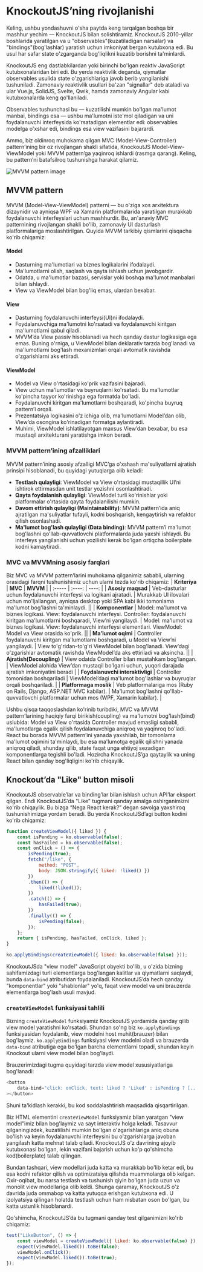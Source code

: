 # KnockoutJS’ning rivojlanishi

Keling, ushbu yondashuvni o'sha paytda keng tarqalgan boshqa bir mashhur yechim — KnockoutJS bilan solishtiramiz. KnockoutJS 2010-yillar boshlarida yaratilgan va u "observables"(kuzatiladigan narsalar) va "bindings"(bog'lashlar) yaratish uchun imkoniyat bergan kutubxona edi. Bu usul har safar state o'zgarganda bog'liqlikni kuzatib borishni ta'minlardi.

KnockoutJS eng dastlabkilardan yoki birinchi bo'lgan reaktiv JavaScript kutubxonalaridan biri edi. Bu yerda reaktivlik deganda, qiymatlar observables usulida state o'zgarishlariga javob berib yangilanishi tushuniladi. Zamonaviy reaktivlik usullari ba'zan "signallar" deb ataladi va ular Vue.js, SolidJS, Svelte, Qwik, hamda zamonaviy Angular kabi kutubxonalarda keng qo'llaniladi.

Observables tushunchasi bu — kuzatilishi mumkin bo'lgan ma'lumot manbai, bindings esa — ushbu ma'lumotni iste'mol qiladigan va uni foydalanuvchi interfeysida ko'rsatadigan elementlar edi: observables modelga o'xshar edi, bindings esa view vazifasini bajarardi.

Ammo, biz oldinroq muhokama qilgan MVC (Model-View-Controller) pattern’ining bir oz rivojlangan shakli sifatida, KnockoutJS Model-View-ViewModel yoki MVVM pattern’ga yaqinroq ishlardi (rasmga qarang). Keling, bu pattern’ni batafsilroq tushunishga harakat qilamiz.

![MVVM pattern image](/mvvm-pattern.png)


## MVVM pattern

MVVM (Model-View-ViewModel) patterni — bu o'ziga xos arxitektura dizaynidir va ayniqsa WPF va Xamarin platformalarida yaratilgan murakkab foydalanuvchi interfeyslari uchun mashhurdir. Bu, an'anaviy MVC patternining rivojlangan shakli bo'lib, zamonaviy UI dasturlash platformalariga moslashtirilgan. Quyida MVVM tarkibiy qismlarini qisqacha ko'rib chiqamiz:

#### Model

- Dasturning ma'lumotlari va biznes logikalarini ifodalaydi.
- Ma'lumotlarni olish, saqlash va qayta ishlash uchun javobgardir.
- Odatda, u ma'lumotlar bazasi, servislar yoki boshqa ma'lumot manbalari bilan ishlaydi.
- View va ViewModel bilan bog'liq emas, ulardan bexabar.

#### View

- Dasturning foydalanuvchi interfeysi(UI)ni ifodalaydi.
- Foydalanuvchiga ma'lumotni ko'rsatadi va foydalanuvchi kiritgan ma'lumotlarni qabul qiladi.
- MVVM’da View passiv hisoblanadi va hech qanday dastur logikasiga ega emas. Buning o'rniga, u ViewModel bilan deklarativ tarzda bog'lanadi va ma'lumotlarni bog'lash mexanizmlari orqali avtomatik ravishda o'zgarishlarni aks ettiradi.

#### ViewModel

- Model va View o'rtasidagi ko'prik vazifasini bajaradi.
- View uchun ma'lumotlar va buyruqlarni ko'rsatadi. Bu ma'lumotlar ko'pincha tayyor ko'rinishga ega formatda bo'ladi.
- Foydalanuvchi kiritgan ma'lumotlarni boshqaradi, ko'pincha buyruq pattern’i orqali.
- Prezentatsiya logikasini o'z ichiga olib, ma'lumotlarni Model’dan olib, View’da osongina ko'rinadigan formatga aylantiradi.
- Muhimi, ViewModel ishlatilayotgan maxsus View’dan bexabar, bu esa mustaqil arxitekturani yaratishga imkon beradi.


### MVVM pattern’ining afzalliklari

MVVM pattern’ining asosiy afzalligi MVC’ga o'xshash ma'suliyatlarni ajratish prinsipi hisoblanadi, bu quyidagi yutuqlarga olib keladi:

- **Testlash qulayligi**: ViewModel va View o'rtasidagi mustaqillik UI’ni ishtirok ettirmasdan unit testlar yozishni osonlashtiradi.
- **Qayta foydalanish qulayligi**: ViewModel turli ko'rinishlar yoki platformalar o'rtasida qayta foydalanilishi mumkin.
- **Davom ettirish qulayligi (Maintainability)**: MVVM pattern’ida aniq ajratilgan ma'suliyatlar tufayli, kodni boshqarish, kengaytirish va refaktor qilish osonlashadi.
- **Ma'lumot bog'lash qulayligi (Data binding)**: MVVM pattern’i ma'lumot bog'lashni qo'llab-quvvatlovchi platformalarda juda yaxshi ishlaydi. Bu interfeys yangilanishi uchun yozilishi kerak bo'lgan ortiqcha boilerplate kodni kamaytiradi.


### MVC va MVVMning asosiy farqlari

Biz MVC va MVVM pattern’larini muhokama qilganimiz sababli, ularning orasidagi farqni tushunishimiz uchun ularni tezda ko'rib chiqamiz:
| **Kriteriya**  | **MVC** | **MVVM** |
| :----- | :----: | ----: |
| **Asosiy maqsad**  |  Veb-dasturlar uchun foydalanuvchi interfeysi va logikani ajratadi.   |   Murakkab UI ilovalari uchun mo'ljallangan, ayniqsa desktop yoki SPA kabi ikki tomonlama ma'lumot bog'lashni ta'minlaydi. ||
| **Komponentlar**  | Model: ma'lumot va biznes logikasi. View: foydalanuvchi interfeysi. Controller: foydalanuvchi kiritgan ma'lumotlarni boshqaradi, View’ni yangilaydi.  |  Model: ma'lumot va biznes logikasi. View: foydalanuvchi interfeysi elementlari. ViewModel: Model va View orasida ko'prik. ||
| **Ma'lumot oqimi**  | Controller foydalanuvchi kiritgan ma'lumotlarni boshqaradi, u Model va View’ni yangilaydi.  |  View to'g'ridan-to'g'ri ViewModel bilan bog'lanadi. View’dagi o'zgarishlar avtomatik ravishda ViewModel’da aks ettiriladi va aksincha. ||
| **Ajratish(Decoupling)**  | View odatda Controller bilan mustahkam bog'langan.  |  ViewModel alohida View’dan mustaqil bo'lgani uchun, yuqori darajada ajratish imkoniyatini beradi |
| **Foydalanuvchi interaktivligi**  | Controller tomonidan boshqariladi  |  ViewModel’dagi ma'lumot bog'lashlar va buyruqlar orqali boshqariladi. |
| **Platformaga moslik**  | Veb platformalariga mos (Ruby on Rails, Django, ASP.NET MVC kabilar).  |  Ma'lumot bog'lashni qo'llab-quvvatlovchi platformalar uchun mos (WPF, Xamarin kabilar). |

Ushbu qisqa taqqoslashdan ko'rinib turibdiki, MVC va MVVM pattern’larining haqiqiy farqi birikish(coupling) va ma'lumotni bog'lash(bind) uslubida: Model va View o'rtasida Controller mavjud emasligi sababli, ma'lumotlarga egalik qilish foydalanuvchiga aniqroq va yaqinroq bo'ladi. React bu borada MVVM pattern’ini yanada yaxshilab, bir tomonlama ma'lumot oqimini ta'minlaydi, bu esa ma'lumotga egalik qilishni yanada aniqroq qiladi, shunday qilib, state faqat unga ehtiyoj sezadigan komponentlarga tegishli bo'ladi. Hozircha KnockoutJS’ga qaytaylik va uning React bilan qanday bog'liqligini ko'rib chiqaylik.

## Knockout’da "Like" button misoli

KnockoutJS observable’lar va binding’lar bilan ishlash uchun API’lar eksport qilgan. Endi KnockoutJS’da "Like" tugmani qanday amalga oshirganimizni ko'rib chiqaylik. Bu bizga “Nega React kerak?” degan savolga yaxshiroq tushunishimizga yordam beradi. Bu yerda  KnockoutJSd’agi button kodini ko'rib chiqamiz:
``` js copy
function createViewModel({ liked }) {
    const isPending = ko.observable(false);
    const hasFailed = ko.observable(false);
    const onClick = () => {
        isPending(true);
        fetch("/like", {
            method: "POST",
            body: JSON.stringify({ liked: !liked() })
        })
        .then(() => {
            liked(!liked());
        })
        .catch(() => {
            hasFailed(true);
        })
        .finally(() => {
            isPending(false);
        });
    };
    return { isPending, hasFailed, onClick, liked };
}

ko.applyBindings(createViewModel({ liked: ko.observable(false) }));
```

KnockoutJSda "view model" JavaScript obyekti bo'lib, u o'zida bizning sahifamizdagi turli elementlarga bog'langan kalitlar va qiymatlarni saqlaydi, bunda `data-bind` atributidan foydalaniladi. KnockoutJS’da hech qanday "komponentlar" yoki "shablonlar" yo'q, faqat view model va uni brauzerda elementlarga bog'lash usuli mavjud.

### `createViewModel` funksiyasi tahlili

Bizning `createViewModel` funksiyamiz KnockoutJS yordamida qanday qilib view model yaratishni ko'rsatadi. Shundan so'ng biz `ko.applyBindings` funksiyasidan foydalanib, view modelni host muhit(brauzer) bilan bog'laymiz. `ko.applyBindings` funksiyasi view modelni oladi va brauzerda `data-bind` atributiga ega bo'lgan barcha elementlarni topadi, shundan keyin Knockout ularni view model bilan bog'laydi.

Brauzerimizdagi tugma quyidagi tarzda view model xususiyatlariga bog'lanadi:
``` js copy
<button
    data-bind="click: onClick, text: liked ? 'Liked' : isPending ? [...]
></button>
```

Shuni ta'kidlash kerakki, bu kod soddalashtirish maqsadida qisqartirilgan.

Biz HTML elementini `createViewModel` funksiyamiz bilan yaratgan "view model"imiz bilan bog'laymiz va sayt interaktiv holga keladi. Tasavvur qilganingizdek, kuzatilishi mumkin bo'lgan o'zgarishlariga aniq obuna bo'lish va keyin foydalanuvchi interfeysini bu o'zgarishlarga javoban yangilash katta mehnat talab qiladi. KnockoutJS o'z davrining ajoyib kutubxonasi bo'lgan, lekin vazifani bajarish uchun ko'p qo'shimcha kod(boilerplate) talab qilingan.

Bundan tashqari, view modellari juda katta va murakkab bo'lib ketar edi, bu esa kodni refaktor qilish va optimizatsiya qilishda muammolarga olib kelgan. Oxir-oqibat, bu narsa testlash va tushunish qiyin bo'lgan juda uzun va monolit view modellariga olib keldi. Shunga qaramay, KnockoutJS o'z davrida juda ommabop va katta yutuqqa erishgan kutubxona edi. U izolyatsiya qilingan holatda testlash uchun ham nisbatan oson bo'lgan, bu katta ustunlik hisoblanardi.

Qo'shimcha, KnockoutJS’da bu tugmani qanday test qilganimizni ko'rib chiqamiz:
``` js copy
test("LikeButton", () => {
    const viewModel = createViewModel({ liked: ko.observable(false) });
    expect(viewModel.liked()).toBe(false);
    viewModel.onClick();
    expect(viewModel.liked()).toBe(true);
});
```
